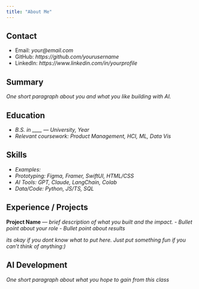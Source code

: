 ```yaml
---
title: "About Me"
---
```


## Contact
- Email: *your@email.com*
- GitHub: *https://github.com/yourusername*
- LinkedIn: *https://www.linkedin.com/in/yourprofile*

## Summary
*One short paragraph about you and what you like building with AI.*

## Education
- *B.S. in ____ — University, Year*
- *Relevant coursework: Product Management, HCI, ML, Data Vis*

## Skills
- *Examples:*
- *Prototyping: Figma, Framer, SwiftUI, HTML/CSS*
- *AI Tools: GPT, Claude, LangChain, Colab*
- *Data/Code: Python, JS/TS, SQL*

## Experience / Projects
**Project Name** — *brief description of what you built and the impact.*
- *Bullet point about your role*
- *Bullet point about results*

*its okay if you dont know what to put here. Just put something fun if you can't think of anything:)*

## AI Development
*One short paragraph about what you hope to gain from this class*
